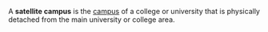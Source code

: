 {{Move to Wiktionary}}

A '''satellite campus''' is the [[campus]] of a college or university that is physically detached from the main university or college area. 


{{edu-stub}}